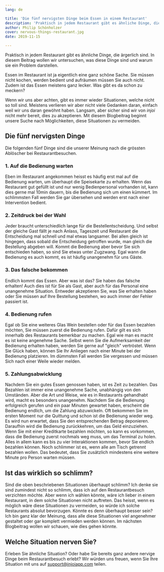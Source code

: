 ```yaml
---
lang: de

title: 'Die fünf nervigsten Dinge beim Essen in einem Restaurant'
description: 'Praktisch in jedem Restaurant gibt es ähnliche Dinge, die ärgerlich sind. In diesem Beitrag wollen wir untersuchen, was diese Dinge sind und warum sie ein Problem darstellen.'
author: Philip Schönholzer
cover: nervous-things-restaurant.jpg
date: 2019-11-15

---
```


Praktisch in jedem Restaurant gibt es ähnliche Dinge, die ärgerlich sind. In diesem Beitrag wollen wir untersuchen, was diese Dinge sind und warum sie ein Problem darstellen.

Essen im Restaurant ist ja eigentlich eine ganz schöne Sache. Sie müssen nicht kochen, werden bedient und aufräumen müssen Sie auch nicht. Zudem ist das Essen meistens ganz lecker. Was gibt es da schon zu meckern?

Wenn wir uns aber achten, gibt es immer wieder Situationen, welche nicht so toll sind. Meistens verlieren wir aber nicht viele Gedanken daran, einfach weil wir uns daran gewöhnt haben. Langsam, aber sicher sind wir von <i>injoi</i> nicht mehr bereit, dies zu akzeptieren. Mit diesem Blogbeitrag beginnt unsere Suche nach Möglichkeiten, diese Situationen zu vermeiden.

## Die fünf nervigsten Dinge

Die folgenden fünf Dinge sind die unserer Meinung nach die grössten Ablöscher bei Restaurantbesuchen.

### 1. Auf die Bedienung warten

Eben im Restaurant angekommen heisst es häufig erst mal auf die Bedienung warten, um überhaupt die Speisekarte zu erhalten. Wenn das Restaurant gut gefüllt ist und nur wenig Bedienpersonal vorhanden ist, kann dies gerne mal 10min dauern, bis die Bedienung sich um einen kümmert. Im schlimmsten Fall werden Sie gar übersehen und werden erst nach einer Intervention bedient.

### 2. Zeitdruck bei der Wahl

Jeder braucht unterschiedlich lange für die Bestellentscheidung. Und selbst der gleiche Gast fällt je nach Anlass, Tageszeit und Restaurant die Entscheidung mal schnell und mal etwas langsamer. Bei allen gleich ist hingegen, dass sobald die Entscheidung getroffen wurde, man gleich die Bestellung abgeben will. Kommt die Bedienung aber bevor Sie sich entschieden haben, so sind Sie etwas unter Zugzwang. Egal wann die Bedienung es auch kommt, es ist häufig unangenehm für uns Gäste.

### 3. Das falsche bekommen

Endlich kommt das Essen. Aber was ist das? Sie haben das falsche erhalten! Auch dies ist für Sie als Gast, aber auch für das Personal eine unangenehme Situation. Entweder akzeptieren Sie, was Sie erhalten haben oder Sie müssen auf Ihre Bestellung bestehen, wo auch immer der Fehler passiert ist.

### 4. Bedienung rufen

Egal ob Sie eine weiteres Glas Wein bestellen oder für das Essen bezahlen möchten, Sie müssen zuerst die Bedienung rufen. Dafür gilt es sich innerhalb des Restaurants bemerkbar zu machen. Egal wie man es macht es ist keine angenehme Sache. Selbst wenn Sie die Aufmerksamkeit der Bedienung erhalten haben, werden Sie gerne auf \"gleich\" vertröstet. Wenn Sie Glück haben, können Sie Ihr Anliegen nach einer Minute bei der Bedienung platzieren. Im dümmsten Fall werden Sie vergessen und müssen Sich nach einer Weile wieder melden.

### 5. Zahlungsabwicklung

Nachdem Sie ein gutes Essen genossen haben, ist es Zeit zu bezahlen. Das Bezahlen ist immer eine unangenehme Sache, unabhängig von den Umständen. Aber die Art und Weise, wie es in Restaurants gehandhabt wird, macht es besonders unangenehm. Nachdem Sie die Bedienung erfolgreich gerufen und ein paar Minuten gewartet haben, erscheint die Bedienung endlich, um die Zahlung abzuwickeln. Oft bekommen Sie im ersten Moment nur die Quittung und schon ist die Bedienung wieder weg. Es wird nun erwartet, dass Sie den entsprechenden Betrag deponieren. Daraufhin wird die Bedienung zurückkehren, um das Geld einzuziehen. Wenn Sie mit einer Kreditkarte bezahlen möchten, so kann es vorkommen, dass die Bedienung zuerst nochmals weg muss, um das Terminal zu holen. Alles in allem kann es bis zu vier Interaktionen kommen, bevor Sie endlich bezahlen können. Noch schlimmer ist es, wenn alle am Tisch getrennt bezahlen wollen. Das bedeutet, dass Sie zusätzlich mindestens eine weitere Minute pro Person warten müssen.

## Ist das wirklich so schlimm?

Sind die oben beschriebenen Situationen überhaupt schlimm? Ich denke sie sind zumindest nicht so schlimm, dass ich auf den Restaurantbesuch verzichten möchte. Aber wenn ich wählen könnte, wäre ich lieber in einem Restaurant, in dem solche Situationen nicht auftreten. Das heisst, wenn es möglich wäre diese Situationen zu vermeiden, so würde ich solche Restaurants absolut bevorzugen. Könnte es denn überhaupt besser sein? Ich bin ganz klar der Meinung, dass alle diese Situationen viel angenehmer gestaltet oder gar komplett vermieden werden können. Im nächsten Blogbeitrag wollen wir schauen, wie dies gehen könnte.

## Welche Situation nerven Sie?

Erleben Sie ähnliche Situation? Oder habe Sie bereits ganz andere nervige Dinge beim Restaurantbesuch erlebt? Wir würden uns freuen, wenn Sie Ihre Situation mit uns auf support@injoiapp.com teilen.

